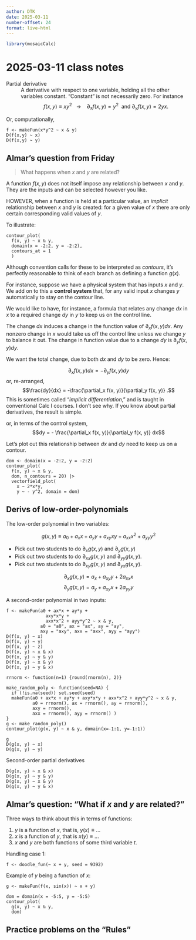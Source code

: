 ```yaml
---
author: DTK
date: 2025-03-11
number-offset: 24
format: live-html
---
```


```r
library(mosaicCalc)
```

# 2025-03-11 class notes

Partial derivative
: A derivative with respect to one variable, holding all the other variables constant. "Constant" is not necessarily zero. For instance $$f(x, y)\equiv x y^2\ \ \ \longrightarrow\ \ \ \ \partial_x f(x, y) = y^2 \ \text{ and } \partial_y f(x,y) = 2 y x .$$

Or, computationally, 

```webr-r
f <- makeFun(x*y^2 ~ x & y)
D(f(x,y) ~ x)
D(f(x,y) ~ y)
```

## Almar's question from Friday

> What happens when $x$ and $y$ are related?

A function $f(x,y)$ does not itself impose any relationship between $x$ and $y$. They are the inputs and can be selected however you like.

HOWEVER, when a function is held at a particular value, an *implicit* relationship between $x$ and $y$ is created: for a given value of $x$ there are only certain corresponding valid values of $y$. 

To illustrate:

```webr-r
contour_plot(
  f(x, y) ~ x & y,
  domain(x = -2:2, y = -2:2),
  contours_at = 1
  )
```

Although convention calls for these to be interpreted as *contours*, it's perfectly reasonable to think of each branch as defining a function $g(x)$.

For instance, suppose we have a physical system that has inputs $x$ and $y$. We add on to this a **control system** that, for any valid input $x$ changes $y$ automatically to stay on the contour line.

We would like to have, for instance, a formula that relates any change $dx$ in $x$ to a required change $dy$ in $y$ to keep us on the control line.

The change $dx$ induces a change in the function value of $\partial_x f(x,y) dx$. Any nonzero change in $x$ would take us off the control line unless we change $y$ to balance it out. The change in function value due to a change $dy$ is $\partial_y f(x,y) dy$.

We want the total change, due to both $dx$ and $dy$ to be zero. Hence:

$$\partial_x f(x, y) dx = - \partial_y f(x, y) dy$$ or, re-arranged,
$$\frac{dy}{dx} = -\frac{\partial_x f(x, y)}{\partial_y f(x, y)} .$$ 
This is sometimes called "*implicit differentiation*," and is taught in conventional Calc I courses. I don't see why. If you know about partial derivatives, the result is simple. 


or, in terms of the control system, $$dy = - \frac{\partial_x f(x, y)}{\partial_y f(x, y)} dx$$


Let's plot out this relationship between $dx$ and $dy$ need to keep us on a contour. 

```webr-r
dom <- domain(x = -2:2, y = -2:2)
contour_plot(
  f(x, y) ~ x & y,
  dom, n_contours = 20) |>
  vectorfield_plot(
    x ~ 2*x*y, 
    y ~ - y^2, domain = dom)
```



## Derivs of low-order-polynomials

The low-order polynomial in two variables:

$$g(x, y) \equiv a_0 + a_x x + a_y y + a_{xy} x y + a_{xx} x^2 + a_{yy} y^2$$

- Pick out two students to do $\partial_x g(x, y)$ and $\partial_y g(x,y)$
- Pick out two students to do $\partial_{xx} g(x, y)$ and $\partial_{yy} g(x, y)$.
- Pick out two students to do $\partial_{xy} g(x, y)$ and $\partial_{yx} g(x, y)$.

$$\partial_x g(x, y) = a_x + a_{xy} y + 2 a_{xx} x$$
$$\partial_y g(x, y) = a_y + a_{xy} x + 2 a_{yy} y$$

A second-order polynomial in two inputs:
```webr-r
f <- makeFun(a0 + ax*x + ay*y + 
               axy*x*y + 
               axx*x^2 + ayy*y^2 ~ x & y,
             a0 = "a0", ax = "ax", ay = "ay",
             axy = "axy", axx = "axx", ayy = "ayy")
D(f(x, y) ~ x)
D(f(x, y) ~ y)
D(f(x, y) ~ z)
D(f(x, y) ~ x & x)
D(f(x, y) ~ y & y)
D(f(x, y) ~ x & y)
D(f(x, y) ~ y & x)
```




```webr-r
rrnorm <- function(n=1) {round(rnorm(n), 2)}

make_random_poly <- function(seed=NA) {
  if (!is.na(seed)) set.seed(seed)
  makeFun(a0 + ax*x + ay*y + axy*x*y + axx*x^2 + ayy*y^2 ~ x & y,
          a0 = rrnorm(), ax = rrnorm(), ay = rrnorm(), 
          axy = rrnorm(),
          axx = rrnorm(), ayy = rrnorm() )
}
g <- make_random_poly()
contour_plot(g(x, y) ~ x & y, domain(x=-1:1, y=-1:1))
```

```webr-r
g
D(g(x, y) ~ x)
D(g(x, y) ~ y)
```

Second-order partial derivatives
```webr-r
D(g(x, y) ~ x & x)
D(g(x, y) ~ y & y)
D(g(x, y) ~ x & y)
D(g(x, y) ~ y & x)
```

## Almar's question: "What if $x$ and $y$ are related?"

Three ways to think about this in terms of functions:

1. $y$ is a function of $x$, that is, $y(x) \equiv ...$
2. $x$ is a function of $y$, that is $x(y) \equiv ...$
3. $x$ and $y$ are both functions of some third variable $t$.

Handling case 1:

```webr-r
f <- doodle_fun(~ x + y, seed = 9392)
```

Example of $y$ being a function of $x$:

```webr-r
g <- makeFun(f(x, sin(x)) ~ x + y)
```

```webr-r
dom = domain(x = -5:5, y = -5:5)
contour_plot(
  g(x, y) ~ x & y, 
  dom)
```

## Practice problems on the "Rules"


